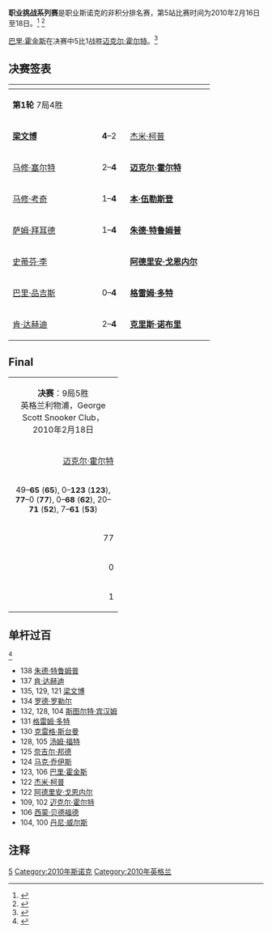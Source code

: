 {{noteTA
|G1=Snooker
}}
{{桌球大赛
|tournament_name=职业挑战系列赛 第5站
|dates=2010年2月16日-18日
|venue=George Scott Snooker Club
|location=[[利物浦|利物浦]]
|country={{ENG}}
|format=非积分排名赛
|organisation=[[世界台联|世界台联]]
|Total prize fund=
|winners_share=
|highest_break=138
|winner={{flagicon|ENG}} [[巴里·霍金斯|巴里·霍金斯]]
|runner_up={{flagicon|ENG}} [[迈克尔·霍尔特|迈克尔·霍尔特]]
|score=5–1
|previous=[[职业挑战系列赛3|PCS3]]
|next=
}}
'''职业挑战系列赛'''是职业斯诺克的非积分排名赛，第5站比赛时间为2010年2月16日至18日。<ref>{{cite web|url=http://www.worldsnooker.com/Pro_challenge05_draw.htm?tid=162|title=Draw|publisher=[[WPBSA|WPBSA]]|accessdate=15 February 2010}}</ref>
<ref>{{cite web|url=http://www.global-snooker.com/World-Snooker-Pro-Challenge-Event-5.asp|title=Schedule and Results|publisher=Global Snooker|accessdate=15 February 2010|deadurl=yes|archiveurl=https://web.archive.org/web/20100219090529/http://www.global-snooker.com/World-Snooker-Pro-Challenge-Event-5.asp|archivedate=2010年2月19日}}</ref>

[[巴里·霍金斯|巴里·霍金斯]]在决赛中5比1战胜[[迈克尔·霍尔特|迈克尔·霍尔特]]。<ref>{{cite web|url=http://www.worldsnooker.com/Pro_challenge05_news.htm?tid=162|title=Hawk Flies To Pro Title|date=18 February 2010|publisher=[[WPBSA|WPBSA]]|accessdate=18 February 2010}}</ref>

==决赛签表==

{|  
!width=150|
!width=50|
!width=150|
|-
| colspan="3"|'''第1轮'''  7局4胜 
|-
| {{flagicon|CHN}} '''[[梁文博|梁文博]]''' || align="center"| '''4'''–2 || {{flagicon|ENG}} [[杰米·柯普|杰米·柯普]]
|-
| {{flagicon|ENG}} [[马修·塞尔特|马修·塞尔特]] || align="center"| 2–'''4''' || {{flagicon|ENG}} '''[[迈克尔·霍尔特|迈克尔·霍尔特]]'''
|-
| {{flagicon|ENG}} [[马修·考奇|马修·考奇]] || align="center"| 1–'''4''' || {{flagicon|ENG}} '''[[本·伍勒斯登|本·伍勒斯登]]'''
|-
| {{flagicon|ENG}} [[萨姆·拜耳德|萨姆·拜耳德]] || align="center"| 1–'''4''' || {{flagicon|ENG}} '''[[朱德·特鲁姆普|朱德·特鲁姆普]]'''
|-
| {{flagicon|ENG}} [[史蒂芬·李|史蒂芬·李]] || align="center"| {{nowrap|w/d-'''w/o'''}} || {{flagicon|ENG}} '''[[阿德里安·戈恩内尔|阿德里安·戈恩内尔]]'''
|-
| {{flagicon|ENG}} [[巴里·品吉斯|巴里·品吉斯]] || align="center"| 0–'''4''' || {{flagicon|SCO}} '''[[格雷姆·多特|格雷姆·多特]]'''
|-
| {{flagicon|IRL}} [[肯·达赫迪|肯·达赫迪]] || align="center"| 2–'''4''' || {{flagicon|ENG}} '''[[克里斯·诺布里|克里斯·诺布里]]'''
|}

{{32TeamBracket 
| RD1=第2轮<br/>7局4胜
| RD2=第3轮<br/>7局4胜
| RD3=四分之一决赛<br/>7局4胜
| RD4=半决赛<br/>9局5胜
| RD5=决赛<br/>9局5胜

| RD1-seed01={{flagicon|ENG}}
| RD1-team01='''[[彼得·莱恩斯|彼得·莱恩斯]]'''
| RD1-score01='''4'''
| RD1-seed02={{flagicon|NIR}}
| RD1-team02=[[杰拉德·格林|杰拉德·格林]]
| RD1-score02=0

| RD1-seed03={{flagicon|ENG}}
| RD1-team03=[[吉米·罗伯逊|吉米·罗伯逊]]
| RD1-score03=3
| RD1-seed04={{flagicon|CHN}}
| RD1-team04='''[[梁文博|梁文博]]'''
| RD1-score04='''4'''

| RD1-seed05={{flagicon|ENG}}
| RD1-team05=[[罗德·罗勒尔|罗德·罗勒尔]]
| RD1-score05=2
| RD1-seed06={{flagicon|ENG}}
| RD1-team06='''[[迈克尔·霍尔特|迈克尔·霍尔特]]'''
| RD1-score06='''4'''

| RD1-seed07={{flagicon|ENG}}
| RD1-team07=[[罗伯特·米尔金斯|罗伯特·米尔金斯]]
| RD1-score07=1
| RD1-seed08={{flagicon|ENG}}
| RD1-team08='''[[戴维·哈罗德|戴维·哈罗德]]'''
| RD1-score08='''4'''

| RD1-seed09={{flagicon|ENG}}
| RD1-team09=[[马克·金|马克·金]]
| RD1-score09=w/d
| RD1-seed10={{flagicon|ENG}}
| RD1-team10='''[[本·伍勒斯登|本·伍勒斯登]]'''
| RD1-score10='''w/o'''

| RD1-seed11={{flagicon|ENG}}
| RD1-team11=[[里奇·沃登|里奇·沃登]]
| RD1-score11=1
| RD1-seed12={{flagicon|WAL}}
| RD1-team12='''[[丹尼·威尔斯|丹尼·威尔斯]]'''
| RD1-score12='''4'''

| RD1-seed13={{flagicon|ENG}}
| RD1-team13='''[[克雷格·斯台曼|克雷格·斯台曼]]'''
| RD1-score13='''4'''
| RD1-seed14={{flagicon|ENG}}
| RD1-team14=[[朱德·特鲁姆普|朱德·特鲁姆普]]
| RD1-score14=3

| RD1-seed15={{flagicon|ENG}}
| RD1-team15='''[[西蒙·贝德福德|西蒙·贝德福德]]'''
| RD1-score15='''4'''
| RD1-seed16={{flagicon|ENG}}
| RD1-team16=[[安德鲁·诺曼|安德鲁·诺曼]]
| RD1-score16=3

| RD1-seed17={{flagicon|ENG}}
| RD1-team17='''[[汤姆·福特|汤姆·福特]]'''
| RD1-score17='''4'''
| RD1-seed18={{flagicon|ENG}}
| RD1-team18=[[马克·戴维斯|马克·戴维斯]]
| RD1-score18=0

| RD1-seed19={{flagicon|ENG}}
| RD1-team19=[[马丁·戈尔德|马丁·戈尔德]]
| RD1-score19=w/d
| RD1-seed20={{flagicon|MLT}}
| RD1-team20='''[[托尼·德拉科|托尼·德拉科]]'''
| RD1-score20='''w/o'''

| RD1-seed21={{flagicon|ENG}}
| RD1-team21=[[奈吉尔·邦德|奈吉尔·邦德]]
| RD1-score21=3
| RD1-seed22={{flagicon|ENG}}
| RD1-team22='''[[安迪·希克斯|安迪·希克斯]]'''
| RD1-score22='''4'''

| RD1-seed23={{flagicon|NIR}}
| RD1-team23=[[乔·斯维尔|乔·斯维尔]]
| RD1-score23=2
| RD1-seed24={{flagicon|ENG}}
| RD1-team24='''[[阿德里安·戈恩内尔|阿德里安·戈恩内尔]]'''
| RD1-score24='''4'''

| RD1-seed25={{flagicon|ENG}}
| RD1-team25={{nowrap|'''[[安德鲁·希金森|安德鲁·希金森]]'''}}
| RD1-score25='''4'''
| RD1-seed26={{flagicon|SCO}}
| RD1-team26=[[格雷姆·多特|格雷姆·多特]]
| RD1-score26=3

| RD1-seed27={{flagicon|ENG}}
| RD1-team27='''[[斯图尔特·宾汉姆|斯图尔特·宾汉姆]]'''
| RD1-score27='''4'''
| RD1-seed28={{flagicon|ENG}}
| RD1-team28=[[马克·乔伊斯|马克·乔伊斯]]
| RD1-score28=1

| RD1-seed29={{flagicon|ENG}}
| RD1-team29='''[[巴里·霍金斯|巴里·霍金斯]]'''
| RD1-score29='''4'''
| RD1-seed30={{flagicon|ENG}}
| RD1-team30=[[克里斯·诺布里|克里斯·诺布里]]
| RD1-score30=1

| RD1-seed31={{flagicon|IRL}}
| RD1-team31='''[[费加尔·奥布莱恩|费加尔·奥布莱恩]]'''
| RD1-score31='''w/o'''
| RD1-seed32={{flagicon|ENG}}
| RD1-team32=[[安东尼·汉密尔顿|安东尼·汉密尔顿]]
| RD1-score32=w/d

| RD2-seed01={{flagicon|ENG}}
| RD2-team01='''[[彼得·莱恩斯|彼得·莱恩斯]]'''
| RD2-score01='''4'''
| RD2-seed02={{flagicon|CHN}}
| RD2-team02=[[梁文博|梁文博]]
| RD2-score02=3

| RD2-seed03={{flagicon|ENG}}
| RD2-team03='''[[迈克尔·霍尔特|迈克尔·霍尔特]]'''
| RD2-score03='''4'''
| RD2-seed04={{flagicon|ENG}}
| RD2-team04=[[戴维·哈罗德|戴维·哈罗德]]
| RD2-score04=0

| RD2-seed05={{flagicon|ENG}}
| RD2-team05=[[本·伍勒斯登|本·伍勒斯登]]
| RD2-score05=3
| RD2-seed06={{flagicon|WAL}}
| RD2-team06='''[[丹尼·威尔斯|丹尼·威尔斯]]'''
| RD2-score06='''4'''

| RD2-seed07={{flagicon|ENG}}
| RD2-team07='''[[克雷格·斯台曼|克雷格·斯台曼]]'''
| RD2-score07='''4'''
| RD2-seed08={{flagicon|ENG}}
| RD2-team08=[[西蒙·贝德福德|西蒙·贝德福德]]
| RD2-score08=3

| RD2-seed09={{flagicon|ENG}}
| RD2-team09=[[汤姆·福特|汤姆·福特]]
| RD2-score09=1
| RD2-seed10={{flagicon|MLT}}
| RD2-team10='''[[托尼·德拉科|托尼·德拉科]]'''
| RD2-score10='''4'''

| RD2-seed11={{flagicon|ENG}}
| RD2-team11=[[安迪·希克斯|安迪·希克斯]]
| RD2-score11=0
| RD2-seed12={{flagicon|ENG}}
| RD2-team12='''[[阿德里安·戈恩内尔|阿德里安·戈恩内尔]]'''
| RD2-score12='''4'''

| RD2-seed13={{flagicon|ENG}}
| RD2-team13={{nowrap|[[安德鲁·希金森|安德鲁·希金森]]}}
| RD2-score13=0
| RD2-seed14={{flagicon|ENG}}
| RD2-team14='''[[斯图尔特·宾汉姆|斯图尔特·宾汉姆]]'''
| RD2-score14='''4'''

| RD2-seed15={{flagicon|ENG}}
| RD2-team15='''[[巴里·霍金斯|巴里·霍金斯]]'''
| RD2-score15='''4'''
| RD2-seed16={{flagicon|IRL}}
| RD2-team16=[[费加尔·奥布莱恩|费加尔·奥布莱恩]]
| RD2-score16=0

| RD3-seed01={{flagicon|ENG}}
| RD3-team01=[[彼得·莱恩斯|彼得·莱恩斯]]
| RD3-score01=1
| RD3-seed02={{flagicon|ENG}}
| RD3-team02='''[[迈克尔·霍尔特|迈克尔·霍尔特]]'''
| RD3-score02='''4'''

| RD3-seed03={{flagicon|WAL}}
| RD3-team03='''[[丹尼·威尔斯|丹尼·威尔斯]]'''
| RD3-score03='''4'''
| RD3-seed04={{flagicon|ENG}}
| RD3-team04=[[克雷格·斯台曼|克雷格·斯台曼]]
| RD3-score04=0

| RD3-seed05={{flagicon|MLT}}
| RD3-team05=[[托尼·德拉科|托尼·德拉科]]
| RD3-score05=2
| RD3-seed06={{flagicon|ENG}}
| RD3-team06='''[[阿德里安·戈恩内尔|阿德里安·戈恩内尔]]'''
| RD3-score06='''4'''

| RD3-seed07={{flagicon|ENG}}
| RD3-team07=[[斯图尔特·宾汉姆|斯图尔特·宾汉姆]]
| RD3-score07=1
| RD3-seed08={{flagicon|ENG}}
| RD3-team08='''[[巴里·霍金斯|巴里·霍金斯]]'''
| RD3-score08='''4'''

| RD4-seed01={{flagicon|ENG}}
| RD4-team01=[[迈克尔·霍尔特|迈克尔·霍尔特]]
| RD4-score01='''5'''
| RD4-seed02={{flagicon|WAL}}
| RD4-team02=[[丹尼·威尔斯|丹尼·威尔斯]]
| RD4-score02=4

| RD4-seed03={{flagicon|ENG}}
| RD4-team03=[[阿德里安·戈恩内尔|阿德里安·戈恩内尔]]
| RD4-score03=4
| RD4-seed04={{flagicon|ENG}}
| RD4-team04='''[[巴里·霍金斯|巴里·霍金斯]]'''
| RD4-score04='''5'''

| RD5-seed01={{flagicon|ENG}}
| RD5-team01=[[迈克尔·霍尔特|迈克尔·霍尔特]]
| RD5-score01=1
| RD5-seed02={{flagicon|ENG}}
| RD5-team02='''[[巴里·霍金斯|巴里·霍金斯]]'''
| RD5-score02='''5'''
}}

==Final==

{| class="wikitable" style="font-size: 90%; margin: 1em auto 1em auto;"
|-
| colspan="3" align="center" bgcolor="#ffd700" | '''决赛'''：9局5胜<br />英格兰利物浦，George Scott Snooker Club，2010年2月18日
|-
| width="200" align="right" | [[迈克尔·霍尔特|迈克尔·霍尔特]] <br />{{ENG}}
| width="100" align="center" | 1–'''5'''
| width="200" | '''[[巴里·霍金斯|巴里·霍金斯]]''' <br />{{ENG}}
|-
| colspan="3" align="center" style="font-size: 95%" | 49–'''65''' ('''65'''), 0–'''123''' ('''123'''), '''77'''–0 ('''77'''), 0–'''68''' ('''62'''), 20–'''71''' ('''52'''), 7–'''61''' ('''53''')
|-
| align="right" | 77
| align="center" | 单杆最高
| '''123'''
|-
| align="right" | 0
| align="center" | 单杆过百
| '''1'''
|-
| align="right" | 1
| align="center" | 单杆50+
| '''5'''
|}

==单杆过百==
<ref>{{cite web|url=http://www.worldsnooker.com/pro5_centuries.htm?tid=162|title=单杆过百|publisher=[[WPBSA|WPBSA]]|accessdate=17 February 2010}}</ref>
* 138 [[朱德·特鲁姆普|朱德·特鲁姆普]]
* 137 [[肯·达赫迪|肯·达赫迪]]
* 135, 129, 121 [[梁文博|梁文博]]
* 134 [[罗德·罗勒尔|罗德·罗勒尔]]
* 132, 128, 104 [[斯图尔特·宾汉姆|斯图尔特·宾汉姆]]
* 131 [[格雷姆·多特|格雷姆·多特]]
* 130 [[克雷格·斯台曼|克雷格·斯台曼]]
* 128, 105 [[汤姆·福特|汤姆·福特]]
* 125 [[奈吉尔·邦德|奈吉尔·邦德]]
* 124 [[马克·乔伊斯|马克·乔伊斯]]
* 123, 106 [[巴里·霍金斯|巴里·霍金斯]]
* 122 [[杰米·柯普|杰米·柯普]]
* 122 [[阿德里安·戈恩内尔|阿德里安·戈恩内尔]]
* 109, 102 [[迈克尔·霍尔特|迈克尔·霍尔特]]
* 106 [[西蒙·贝德福德|西蒙·贝德福德]]
* 104, 100 [[丹尼·威尔斯|丹尼·威尔斯]]

==注释==
{{reflist}}

{{Snooker season 2009/2010}} 

[[Category:职业挑战系列赛|5]]
[[Category:2010年斯诺克|Category:2010年斯诺克]]
[[Category:2010年英格兰|Category:2010年英格兰]]
